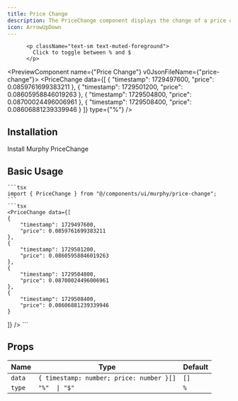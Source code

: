 ```yaml
---
title: Price Change
description: The PriceChange component displays the change of a price over time.
icon: ArrowUpDown
---
```

          <p className="text-sm text-muted-foreground">
            Click to toggle between % and $ 
          </p>

<PreviewComponent name={"Price Change"} v0JsonFileName={"price-change"}>
    <PriceChange data={[
    {
        "timestamp": 1729497600,
        "price": 0.0859761699383211
    },
    {
        "timestamp": 1729501200,
        "price": 0.08605958846019263
    },
    {
        "timestamp": 1729504800,
        "price": 0.08700024496006961
    },
    {
        "timestamp": 1729508400,
        "price": 0.08606881239339946
    }
]} type={"%"} />
</PreviewComponent>

## Installation

<Steps>
    <Step>
        Install Murphy PriceChange
            <InstallationCommands
      packageUrl={`${process.env.NEXT_PUBLIC_BASE_URL}/r/price-change.json`}
    />
    </Step>
</Steps>

## Basic Usage
    ```tsx
    import { PriceChange } from "@/components/ui/murphy/price-change";
    ```
    ```tsx
    <PriceChange data={[
    {
        "timestamp": 1729497600,
        "price": 0.0859761699383211
    },
    {
        "timestamp": 1729501200,
        "price": 0.08605958846019263
    },
    {
        "timestamp": 1729504800,
        "price": 0.08700024496006961
    },
    {
        "timestamp": 1729508400,
        "price": 0.08606881239339946
    }
]} />
    ```
## Props

| Name              | Type                                      | Default |
| ----------------- | ------------------------------------------| ------- |
| `data`            | `{ timestamp: number; price: number }[]`  | `[]`    |
| `type`            | ` "%"  \| "$" `                           | `%`     |